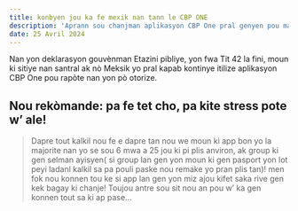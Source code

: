 ```yaml
---
title: konbyen jou ka fe mexik nan tann le CBP ONE
description: 'Aprann sou chanjman aplikasyon CBP One pral genyen pou mande ak pran randevou nan pò antre nan peyi Etazini.'
date: 25 Avril 2024
---
```


Nan yon deklarasyon gouvènman Etazini pibliye, yon fwa Tit 42 la fini, moun ki sitiye nan santral ak nò Meksik yo pral kapab kontinye itilize aplikasyon CBP One pou rapòte nan yon pò otorize.

## Nou rekòmande: pa fe tet cho, pa kite stress pote w’ ale!

> Dapre tout kalkil nou fe e dapre tan nou we moun ki app bon yo la majorite nan yo se sou 6 mwa a 25 jou ki pi plis anviron, ak group ki gen selman ayisyen( si group lan gen yon moun ki gen pasport yon lot peyi ladanl kalkil sa pa pouli paske nou remake yo pran plis tan)!
> men fok nou konnen tou ke si app lan gen yon miz ajou kifet saka rive gen kek bagay ki chanje!
> Toujou antre sou sit nou an pou w’ ka gen konnen tout sa ki ap pase…
